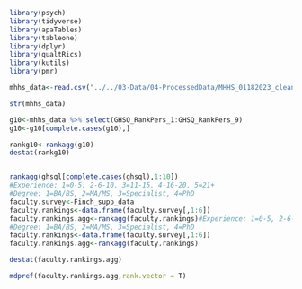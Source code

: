 ```{r load libraries}
library(psych)
library(tidyverse)
library(apaTables)
library(tableone)
library(dplyr)
library(qualtRics)
library(kutils)
library(pmr)


```

```{r load data}

mhhs_data<-read.csv("../../03-Data/04-ProcessedData/MHHS_01182023_cleanheader.csv")

str(mhhs_data)
```

```{r transform matrix}
g10<-mhhs_data %>% select(GHSQ_RankPers_1:GHSQ_RankPers_9)
g10<-g10[complete.cases(g10),]

rankg10<-rankagg(g10)
destat(rankg10)


rankagg(ghsql[complete.cases(ghsql),1:10])
#Experience: 1=0-5, 2-6-10, 3=11-15, 4-16-20, 5=21+
#Degree: 1=BA/BS, 2=MA/MS, 3=Specialist, 4=PhD
faculty.survey<-Finch_supp_data
faculty.rankings<-data.frame(faculty.survey[,1:6])
faculty.rankings.agg<-rankagg(faculty.rankings)#Experience: 1=0-5, 2-6-10, 3=11-15, 4-16-20, 5=21+
#Degree: 1=BA/BS, 2=MA/MS, 3=Specialist, 4=PhD
faculty.rankings<-data.frame(faculty.survey[,1:6])
faculty.rankings.agg<-rankagg(faculty.rankings)

destat(faculty.rankings.agg)

mdpref(faculty.rankings.agg,rank.vector = T)
```

